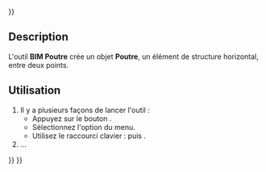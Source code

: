 <languages/>
{{UnfinishedDocu{{#translation:}}}}

{{Docnav/fr
|[[BIM_Column/fr|Colonne]]
|[[BIM_Slab/fr|Dalle]]
|[[BIM_Workbench/fr|Atelier BIM]]
|IconL=BIM_Column.svg
|IconR=BIM_Slab.svg
|IconC=Workbench_BIM.svg
}}

{{GuiCommand/fr
|Name=BIM Beam
|Name/fr=BIM Poutre
|MenuLocation=3D/BIM → Poutre
|Workbenches=[[BIM_Workbench/fr|BIM]]
|Shortcut={{KEY|B}} {{KEY|M}}
|SeeAlso=
}}

<span id="Description"></span>
==Description==

L'outil '''BIM Poutre''' crée un objet '''Poutre''', un élément de structure horizontal, entre deux points.

<span id="Usage"></span>
==Utilisation==

# Il y a plusieurs façons de lancer l'outil :
#* Appuyez sur le bouton {{Button|[[Image:BIM_Beam.svg|16px]] [[BIM_Beam/fr|Poutre]]}}.
#* Sélectionnez l'option {{MenuCommand|3D/BIM → [[Image:BIM_Beam.svg|16px]] Poutre}} du menu.
#* Utilisez le raccourci clavier : {{KEY|B}} puis {{KEY|M}}.
# ...


{{Docnav/fr
|[[BIM_Column/fr|Colonne]]
|[[BIM_Slab/fr|Dalle]]
|[[BIM_Workbench/fr|Atelier BIM]]
|IconL=BIM_Column.svg
|IconR=BIM_Slab.svg
|IconC=Workbench_BIM.svg
}}

{{BIM_Tools_navi{{#translation:}}}}
{{Userdocnavi{{#translation:}}}}